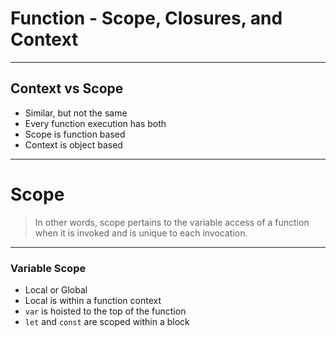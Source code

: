 
# Function - Scope, Closures, and Context 

---

## Context vs Scope

* Similar, but not the same
* Every function execution has both 
* Scope is function based
* Context is object based

---

# Scope 

> In other words, scope pertains to the variable access of a function when it is invoked and is unique to each invocation.

---

### Variable Scope

* Local or Global 
* Local is within a function context
* `var` is hoisted to the top of the function 
* `let` and `const` are scoped within a block 

